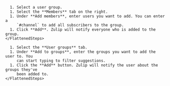 
<Tabs>
  <TabItem label="Via group settings">
    <FlattenedSteps>
      <NavigationSteps target="relative/group/all" />

      1. Select a user group.
      1. Select the **Members** tab on the right.
      1. Under **Add members**, enter users you want to add. You can enter a
         `#channel` to add all subscribers to the group.
      1. Click **Add**. Zulip will notify everyone who is added to the group.
    </FlattenedSteps>
  </TabItem>

  <TabItem label="Via user profile">
    <FlattenedSteps>
      <RightSidebarViewProfile />

      1. Select the **User groups** tab.
      1. Under **Add to groups**, enter the groups you want to add the user to. You
         can start typing to filter suggestions.
      1. Click the **Add** button. Zulip will notify the user about the groups they've
         been added to.
    </FlattenedSteps>
  </TabItem>
</Tabs>
